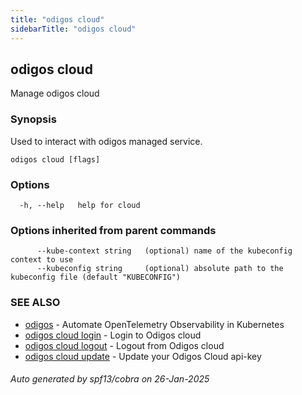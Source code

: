 ```yaml
---
title: "odigos cloud"
sidebarTitle: "odigos cloud"
---
```

## odigos cloud

Manage odigos cloud

### Synopsis

Used to interact with odigos managed service.

```
odigos cloud [flags]
```

### Options

```
  -h, --help   help for cloud
```

### Options inherited from parent commands

```
      --kube-context string   (optional) name of the kubeconfig context to use
      --kubeconfig string     (optional) absolute path to the kubeconfig file (default "KUBECONFIG")
```

### SEE ALSO

* [odigos](/cli/odigos)	 - Automate OpenTelemetry Observability in Kubernetes
* [odigos cloud login](/cli/odigos_cloud_login)	 - Login to Odigos cloud
* [odigos cloud logout](/cli/odigos_cloud_logout)	 - Logout from Odigos cloud
* [odigos cloud update](/cli/odigos_cloud_update)	 - Update your Odigos Cloud api-key

###### Auto generated by spf13/cobra on 26-Jan-2025
